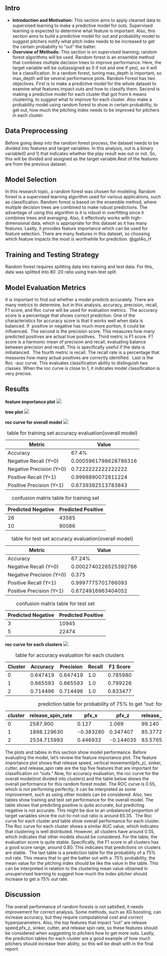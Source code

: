 
## Intro

- **Introduction and Motivation:** 
This section aims to apply cleaned data to supervised learning to make a predictive model for outs. Supervised learning is expected to determine what feature is important. Also, this section aims to build a predictive model for out and probability model to suggest pitchers notify what pitch index needs to be increased to get the certain probability to “out” the batter. 
- **Overview of Methods:**
This section is on supervised learning;   random forest algorithms will be used. Random forest is an ensemble method that combines multiple decision trees to improve performance. Here, the target variable will be out(assigned as 0 if not and one if yes), so it will be a classification. 
In a random forest, tuning max_depth is important, so max_depth will be several performance plots. Random Forest has two objectives. First is to make a predictive model for the whole dataset to examine what features impact outs and how to classify them. Second is making a predictive model for each cluster that got from k means clustering, to suggest what to improve for each cluster. Also make a probability model using random forest to show in certain probability, to get out, how much the pitching index needs to be improved for pitchers in each cluster.

 
## Data Preprocessing

Before going deep into the random forest process, the dataset needs to be divided into features and target variables. In this analysis, out is a binary variable(0 and 1) that indicates whether the play result was out or not. So, this will be divided and assigned as the target variable.Rest of the features are from the previous dataset.

## Model Selection

In this research topic, a random forest was chosen for modeling. Random forest is a supervised learning algorithm used for various applications, such as classification. Random forest is based on the ensemble method, where multiple decision trees are combined to make robust predictions. The advantage of using this algorithm is it is robust in overfitting since it combines trees and averaging. Also, it effectively works with high-dimensional data, which is appropriate for this dataset as it has many features. Lastly, it provides feature importance which can be used for feature selection. There are many features in this dataset, so choosing which feature impacts the most is worthwhile for prediction. @gpt4o_rf 


## Training and Testing Strategy

Random forest requires splitting data into training and test data. For this, data was splitted into 80 :20 ratio using train-test split.

## Model Evaluation Metrics

It is important to find out whether a model predicts accurately. There are many metrics to determine, but in this analysis, accuracy, precision, recall, F1 score, and Roc curve will be used for evaluation metrics. 
The accuracy score is a percentage that shows correct prediction. One of the characteristics for accuracy score is that it works well when data is balanced. If  positive or negative has much more portion, it could be influenced. 
The second is the precision score. This measures how many predicted positives are actual true positives. 
 Third metric is F1 score. F1 score is a harmonic mean of precision and recall, evaluating balance between precision and recall. This is specifically useful if the data is imbalanced. 
The fourth metric is recall. The recall rate is a percentage that measures how many actual positives are correctly identified. 
Last is the Roc -auc curve. This evaluates classification ability to distinguish two classes. When the roc curve is close to 1, it indicates model classification is very precise.  

## Results

**feature importance plot**
![](/5000_plots/output_feature_importance.png)


**tree plot**
![](/5000_plots/tree1.png)


**roc curve for overall model**
![](/5000_plots/roc1.png)


| Metric                   | Value                  |
|--------------------------|------------------------|
| Accuracy                 | 67.4%                  |
| Negative Recall (Y=0)    | 0.0005961798628786316  |
| Negative Precision (Y=0) | 0.7222222222222222     |
| Positive Recall (Y=1)    | 0.9998890072811224     |
| Positive Precision (Y=1) | 0.6739382513783843     |

: table for training set accuracy evaluation(overall model)


| Predicted Negative | Predicted Positive |
|--------------------|--------------------|
| 26                 | 43585              |
| 10                 | 90086              |

:confusion matrix table for training set


| Metric                   | Value                  |
|--------------------------|------------------------|
| Accuracy                 | 67.24%                 |
| Negative Recall (Y=0)    | 0.0002740226525392766  |
| Negative Precision (Y=0) | 0.375                  |
| Positive Recall (Y=1)    | 0.9997775701766093     |
| Positive Precision (Y=1) | 0.6724916963404052     |

: table for test set accuracy evaluation(overall model)


| Predicted Negative | Predicted Positive |
|--------------------|--------------------|
| 3                  | 10945              |
| 5                  | 22474              |

: confusion matrix table for test set



**roc curve for each clusters**
![](/5000_plots/roc2.png)


| Cluster | Accuracy | Precision | Recall | F1 Score |
|---------|----------|-----------|--------|----------|
|       0 | 0.647419 | 0.647419  | 1.0    | 0.785980 |
|       1 | 0.665593 | 0.665593  | 1.0    | 0.799226 |
|       2 | 0.714496 | 0.714496  | 1.0    | 0.833477 |
: table for accuracy evaluation for each clusters


| cluster | release_spin_rate | pfx_x     | pfx_z     | release_speed | release_extension |
|---------|-------------------|-----------|-----------|---------------|-------------------|
| 0       | 2587.900          | 0.127     | 1.069     | 99.140        | 6.550             |
| 1       | 1898.129630       | -0.383280 | 0.347407  | 85.377249     | 6.397619          |
| 2       | 2534.715993       | 0.446932  | -0.144035 | 83.576551     | 6.410928          |
: prediction table for probability of 75% to get "out: for each clusters



The plots and tables in this section show model performance. Before evaluating the model, let's review the feature importance plot. The feature importance plot shows that release speed, vertical movement(pfx_z), sinker, cutter, and release_spin rate are the top five features that are important for classification on "outs."
Now, for accuracy evaluation, the roc curve for the overall model(not divided into clusters) and the table below shows the overall performance for this random forest model. The ROC curve is 0.55, which is not performing perfectly; it can be interpreted as some improvement, such as using other models can be considered.
Also, two tables show training and test set performance for the overall model. The table shows that predicting positive is quite accurate, but predicting negative is not accurate. This might be due to an unbalanced proportion of target variables since the out-to-not-out ratio is around 65:35. 
The Roc curve for each cluster and table show overall performance for each cluster. The Roc curve for each cluster shows a similar AUC value, which indicates that clustering is well distributed. However, all clusters have around 0.55, which indicates that other models should be considered. For the table, the evaluation score is quite stable. Specifically, the F1 score in all clusters has a good score range, around 0.80. This indicates that predictions on clusters are stable. 
The last table is a prediction table for the probability of a 75% out rate. This means that to get the batter out with a  75% probability, the mean value for the pitching index should be like the value in the table. This can be interpreted in relation to the clustering mean value obtained in unsupervised learning to suggest how much the index pitcher should increase to get a 75% out rate.


## Discussion

The overall performance of random forests is not satisfied; it needs improvement for correct analysis. Some methods, such as XG boosting, can increase accuracy, but they require computational cost and correct hyperparameters. 
Also, the top features that impact "out" are release speed,pfx_z, sinker, cutter, and release spin rate, so these features should be considered when suggesting to pitchers how to get more outs. 
Lastly, the prediction tables for each cluster are a good example of how much pitchers should increase their ability, so this will be dealt with in the final report. 
